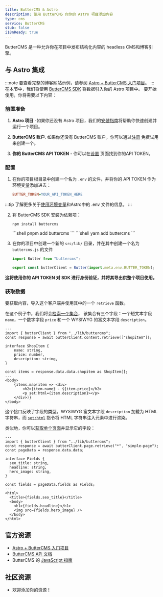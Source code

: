 ```yaml
---
title: ButterCMS & Astro
description: 使用 ButterCMS 向你的 Astro 项目添加内容
type: cms
service: ButterCMS
stub: false
i18nReady: true
---
```



ButterCMS 是一种允许你在项目中发布结构化内容的 headless CMS和博客引擎。

## 与 Astro 集成
:::note
要查看完整的博客网站示例，请参阅 [Astro + ButterCMS 入门项目](https://buttercms.com/starters/astro-starter-project/)。
:::
在本节中，我们将使用 [ButterCMS SDK](https://www.npmjs.com/package/buttercms) 将数据引入你的 Astro 项目中。
要开始使用，你将需要以下内容：
### 前置准备

1. **Astro 项目** -如果你还没有 Astro 项目，我们的[安装指南](/zh-cn/install/auto/)将帮助你快速创建并运行一个项目。

2. **ButterCMS 账户**. 如果你还没有 ButterCMS 账户，你可以通过[注册](https://buttercms.com/join/) 免费试用来创建一个。

3. **你的 ButterCMS API TOKEN** - 你可以在[设置](https://buttercms.com/settings/) 页面找到你的API TOKEN。

### 配置

1. 在你的项目根目录中创建一个名为 `.env` 的文件，并将你的 API TOKEN 作为环境变量添加进去：

    ```ini title=".env"
    BUTTER_TOKEN=YOUR_API_TOKEN_HERE
    ```

:::tip
了解更多关于[使用环境变量](/zh-cn/guides/environment-variables/)和Astro中的 .env 文件的信息。
:::

2. 将 ButterCMS SDK 安装为依赖项：
    <PackageManagerTabs>
      <Fragment slot="npm">
      ```shell
      npm install buttercms
      ```
      </Fragment>
      <Fragment slot="pnpm">
      ```shell
      pnpm add buttercms
      ```
      </Fragment>
      <Fragment slot="yarn">
      ```shell
      yarn add buttercms
      ```
      </Fragment>
    </PackageManagerTabs>

3. 在你的项目中创建一个新的 `src/lib/` 目录，并在其中创建一个名为 `buttercms.js` 的文件

    ```js title="src/lib/buttercms.js"
    import Butter from "buttercms";

    export const butterClient = Butter(import.meta.env.BUTTER_TOKEN);
    ```

**这将使用你的 API TOKEN 对 SDK 进行身份验证，并将其导出供整个项目使用。**

### 获取数据
要获取内容，导入这个客户端并使用其中的一个 `retrieve` 函数。

在这个例子中，我们将会[检索一个集合](https://buttercms.com/docs/api/#retrieve-a-collection)，
该集合有三个字段：一个短文本字段 `name`，一个数字字段 `price` 和一个 WYSIWYG 的富文本字段 `description`。

```astro title="src/pages/ShopItem.astro"
---
import { butterClient } from "../lib/buttercms";
const response = await butterClient.content.retrieve(["shopitem"]);

interface ShopItem {
	name: string,
	price: number,
	description: string,
}

const items = response.data.data.shopitem as ShopItem[];
---
<body>
	{items.map(item => <div>
		<h2>{item.name} - ${item.price}</h2>
		<p set:html={item.description}></p>
	</div>)}
</body>
```


这个接口反映了字段的类型。WYSIWYG 富文本字段 `description` 加载为 HTML 字符串，而 [`set:html`](/zh-cn/reference/directives-reference/#sethtml) 指令将 HTML 字符串注入元素中进行渲染。

类似地，你可以[获取单个页面](https://buttercms.com/docs/api/#get-a-single-page)并显示它的字段：

```astro title="src/pages/ShopItem.astro"
---
import { butterClient } from "../lib/buttercms";
const response = await butterClient.page.retrieve("*", "simple-page");
const pageData = response.data.data;

interface Fields {
  seo_title: string,
  headline: string,
  hero_image: string,
}

const fields = pageData.fields as Fields;
---
<html>
  <title>{fields.seo_title}</title>
  <body>
    <h1>{fields.headline}</h1>
    <img src={fields.hero_image} />
  </body>
</html>
```

## 官方资源

- [Astro + ButterCMS 入门项目](https://buttercms.com/starters/astro-starter-project/)
- [ButterCMS API 文档](https://buttercms.com/docs/api/)
- ButterCMS 的 [JavaScript 指南](https://buttercms.com/docs/api-client/javascript/)

## 社区资源
- 欢迎添加你的资源！
